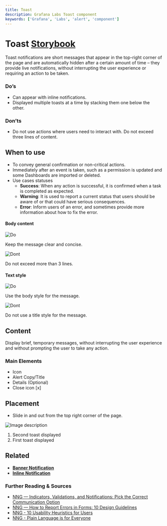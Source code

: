 ```yaml
---
title: Toast
description: Grafana Labs Toast component
keywords: ['Grafana', 'Labs', 'alert', 'component']
---
```



# Toast <Badge text='ready' color='green'></Badge> <a href='https://developers.grafana.com/ui/latest/index.html?path=/story/overlays-alert--examples' target='_blank' className='header-links'>Storybook <Icon name="external-link-alt"/> </a>

Toast notifications are short messages that appear in the top-right corner of the page and are automatically hidden after a certain amount of time – they provide live notifications, without interrupting the user experience or requiring an action to be taken.

### Do’s

- Can appear with inline notifications.
- Displayed multiple toasts at a time by stacking them one below the other.

### Don’ts

- Do not use actions where users need to interact with.
  Do not exceed three lines of content.

## When to use

- To convey general confirmation or non-critical actions.
- Immediately after an event is taken, such as a permission is updated and some Dashboards are imported or deleted.
- Use cases statuses
  - **Success**: When any action is successful, it is confirmed when a task is completed as expected.
  - **Warning**: It is used to report a current status that users should be aware of or that could have serious consequences.
  - **Error**: Inform users of an error, and sometimes provide more information about how to fix the error.

#### Body content

<div class='two-images-comparison'>

<div>

![Do](/img/toast-do-description-details.png) 

Keep the message clear and concise.

</div>

<div>

![Dont](/img/toast-dont-description-details.png)

Do not exceed more than 3 lines.

</div>

</div>

#### Text style

<div class='two-images-comparison'>

<div>

![Do](/img/toast-do-body-style.png) 

Use the body style for the message.

</div>

<div>

![Dont](/img/toast-dont-body-style.png)

Do not use a title style for the message.

</div>

</div>


## Content

Display brief, temporary messages, without interrupting the user experience and without prompting the user to take any action.

### Main Elements

- Icon
- Alert Copy/Title
- Details (Optional)
- Close icon [x]

## Placement

* Slide in and out from the top right corner of the page.

![Image description](/img/toast-placement.png 'Visual representation of toast')

1. Second toast displayed
2. First toast displayed

## Related

- **[Banner Notification](/design-system/Components/alert-banner)**
- **[Inline Notification](/design-system/Components/alert-inline)**

### Further Reading & Sources

- [NNG — Indicators, Validations, and Notifications: Pick the Correct Communication Option](https://www.nngroup.com/articles/indicators-validations-notifications/)
- [NNG — How to Report Errors in Forms: 10 Design Guidelines](https://www.nngroup.com/articles/errors-forms-design-guidelines/)
- [NNG - 10 Usability Heuristics for Users](https://www.nngroup.com/articles/ten-usability-heuristics/)
- [NNG - Plain Language is for Everyone](https://www.nngroup.com/articles/plain-language-experts/)
